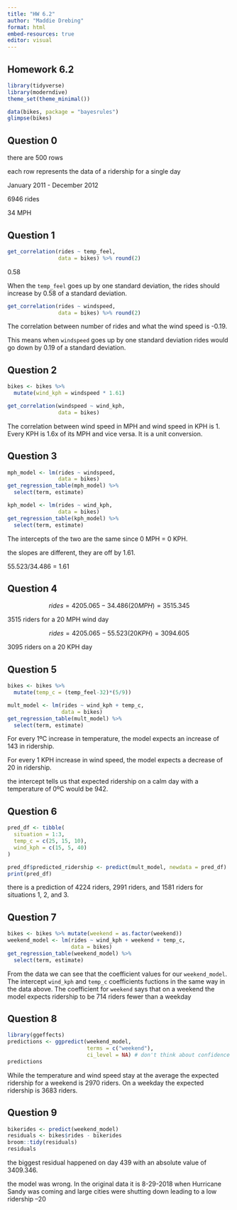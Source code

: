 ```yaml
---
title: "HW 6.2"
author: "Maddie Drebing"
format: html
embed-resources: true
editor: visual
---
```


## Homework 6.2

```r
library(tidyverse)
library(moderndive)
theme_set(theme_minimal())
```

```r
data(bikes, package = "bayesrules")
glimpse(bikes)

```

## Question 0

there are 500 rows

each row represents the data of a ridership for a single day

January 2011 - December 2012

6946 rides

34 MPH

## Question 1

```r
get_correlation(rides ~ temp_feel,
                data = bikes) %>% round(2)
```

0.58

When the `temp_feel` goes up by one standard deviation, the rides should increase by 0.58 of a standard deviation.

```r
get_correlation(rides ~ windspeed,
                data = bikes) %>% round(2)
```

The correlation between number of rides and what the wind speed is -0.19.

This means when `windspeed` goes up by one standard deviation rides would go down by 0.19 of a standard deviation.

## Question 2

```r
bikes <- bikes %>% 
  mutate(wind_kph = windspeed * 1.61)
```

```r
get_correlation(windspeed ~ wind_kph,
                data = bikes)
```

The correlation between wind speed in MPH and wind speed in KPH is 1. Every KPH is 1.6x of its MPH and vice versa. It is a unit conversion.

## Question 3

```r
mph_model <- lm(rides ~ windspeed,
                data = bikes)
get_regression_table(mph_model) %>% 
  select(term, estimate)
```

```r
kph_model <- lm(rides ~ wind_kph,
                data = bikes)
get_regression_table(kph_model) %>% 
  select(term, estimate)
```

The intercepts of the two are the same since 0 MPH = 0 KPH.

the slopes are different, they are off by 1.61.

55.523/34.486 = 1.61

## Question 4 

$$
rides = 4205.065 - 34.486 (20 MPH) = 3515.345
$$

3515 riders for a 20 MPH wind day

$$
rides = 4205.065 - 55.523 (20 KPH) = 3094.605
$$

3095 riders on a 20 KPH day

## Question 5

```r
bikes <- bikes %>% 
  mutate(temp_c = (temp_feel-32)*(5/9))
```

```r
mult_model <- lm(rides ~ wind_kph + temp_c,
                 data = bikes)
get_regression_table(mult_model) %>% 
  select(term, estimate)
```

For every 1ºC increase in temperature, the model expects an increase of 143 in ridership.

For every 1 KPH increase in wind speed, the model expects a decrease of 20 in ridership.

the intercept tells us that expected ridership on a calm day with a temperature of 0ºC would be 942.

## Question 6

```r
pred_df <- tibble(
  situation = 1:3,
  temp_c = c(25, 15, 10),
  wind_kph = c(15, 5, 40)
)

pred_df$predicted_ridership <- predict(mult_model, newdata = pred_df)
print(pred_df)
```

there is a prediction of 4224 riders, 2991 riders, and 1581 riders for situations 1, 2, and 3.

## Question 7

```r
bikes <- bikes %>% mutate(weekend = as.factor(weekend))
weekend_model <- lm(rides ~ wind_kph + weekend + temp_c,
                    data = bikes)
get_regression_table(weekend_model) %>%
  select(term, estimate)
```

From the data we can see that the coefficient values for our `weekend_model`. The intercept `wind_kph` and `temp_c` coefficients fuctions in the same way in the data above. The coefficient for `weekend` says that on a weekend the model expects ridership to be 714 riders fewer than a weekday

## Question 8

```r
library(ggeffects)
predictions <- ggpredict(weekend_model,
                         terms = c("weekend"),
                         ci_level = NA) # don't think about confidence intervals yet (soon!)
predictions
```

While the temperature and wind speed stay at the average the expected ridership for a weekend is 2970 riders. On a weekday the expected ridership is 3683 riders.

## Question 9

```r
bikerides <- predict(weekend_model)
residuals <- bikes$rides - bikerides
broom::tidy(residuals)
residuals
```

the biggest residual happened on day 439 with an absolute value of 3409.346.

the model was wrong. In the original data it is 8-29-2018 when Hurricane Sandy was coming and large cities were shutting down leading to a low ridership --20
